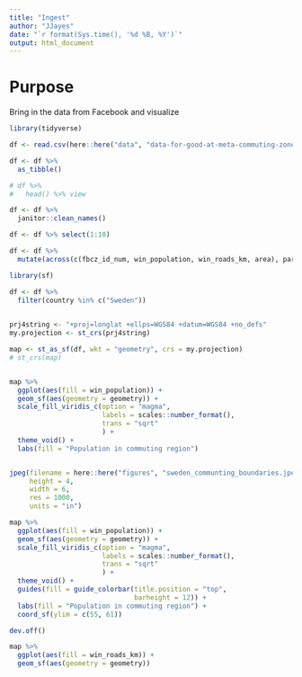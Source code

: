 ```yaml
---
title: "Ingest"
author: "JJayes"
date: "`r format(Sys.time(), '%d %B, %Y')`"
output: html_document
---
```


# Purpose

Bring in the data from Facebook and visualize

```r
library(tidyverse)

df <- read.csv(here::here("data", "data-for-good-at-meta-commuting-zones-july-2021.csv"))

df <- df %>% 
  as_tibble()
```


```r
# df %>% 
#   head() %>% view

df <- df %>% 
  janitor::clean_names()

df <- df %>% select(1:10)

df <- df %>%
  mutate(across(c(fbcz_id_num, win_population, win_roads_km, area), parse_number))
```

```r
library(sf)

df <- df %>% 
  filter(country %in% c("Sweden")) 
  

prj4string <- "+proj=longlat +ellps=WGS84 +datum=WGS84 +no_defs"
my.projection <- st_crs(prj4string)

map <- st_as_sf(df, wkt = "geometry", crs = my.projection)
# st_crs(map)


map %>%
  ggplot(aes(fill = win_population)) +
  geom_sf(aes(geometry = geometry)) +
  scale_fill_viridis_c(option = "magma", 
                       labels = scales::number_format(),
                       trans = "sqrt"
                       ) +
  theme_void() +
  labs(fill = "Population in commuting region")


jpeg(filename = here::here("figures", "sweden_communting_boundaries.jpeg"),
     height = 4, 
     width = 6,
     res = 1000,
     units = "in")

map %>%
  ggplot(aes(fill = win_population)) +
  geom_sf(aes(geometry = geometry)) +
  scale_fill_viridis_c(option = "magma", 
                       labels = scales::number_format(),
                       trans = "sqrt"
                       ) +
  theme_void() +
  guides(fill = guide_colorbar(title.position = "top",
                               barheight = 12)) +
  labs(fill = "Population in commuting region") +
  coord_sf(ylim = c(55, 61))

dev.off()
```


```r
map %>% 
  ggplot(aes(fill = win_roads_km)) +
  geom_sf(aes(geometry = geometry))

```

